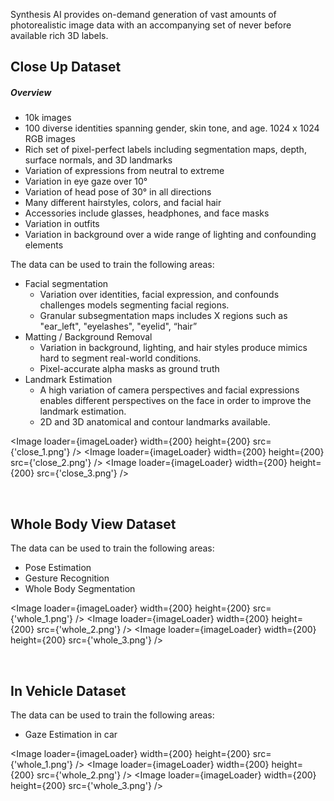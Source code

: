 
Synthesis AI provides on-demand generation of vast amounts of photorealistic image data with an accompanying set of never before available rich 3D labels. 
&nbsp;

## Close Up Dataset

##### Overview

* 10k images
* 100 diverse identities spanning gender, skin tone, and age. 1024 x 1024 RGB images
* Rich set of pixel-perfect labels including segmentation maps, depth, surface normals, and 3D landmarks
* Variation of expressions from neutral to extreme
* Variation in eye gaze over 10°
* Variation of head pose of 30° in all directions
* Many different hairstyles, colors, and facial hair
* Accessories include glasses, headphones, and face masks
* Variation in outfits
* Variation in background over a wide range of lighting and confounding elements

The data can be used to train the following areas:

* Facial segmentation
    * Variation over identities, facial expression, and confounds challenges models segmenting facial regions.
    * Granular subsegmentation maps includes X regions such as "ear_left", "eyelashes", "eyelid", “hair”
* Matting / Background Removal
    * Variation in background, lighting, and hair styles produce mimics hard to segment real-world conditions.
    * Pixel-accurate alpha masks as ground truth
* Landmark Estimation
    * A high variation of camera perspectives and facial expressions enables different perspectives on the face in order to improve the landmark estimation.
    * 2D and 3D anatomical and contour landmarks available.  


<Image loader={imageLoader} width={200} height={200} src={'close_1.png'} /> 
<Image loader={imageLoader} width={200} height={200} src={'close_2.png'} /> 
<Image loader={imageLoader} width={200} height={200} src={'close_3.png'} /> 

&nbsp;
&nbsp;

## Whole Body View Dataset

The data can be used to train the following areas:



* Pose Estimation
* Gesture Recognition
* Whole Body Segmentation


<Image loader={imageLoader} width={200} height={200} src={'whole_1.png'} /> 
<Image loader={imageLoader} width={200} height={200} src={'whole_2.png'} /> 
<Image loader={imageLoader} width={200} height={200} src={'whole_3.png'} /> 

&nbsp;
&nbsp;
## In Vehicle Dataset

The data can be used to train the following areas:

* Gaze Estimation in car 

<Image loader={imageLoader} width={200} height={200} src={'whole_1.png'} /> 
<Image loader={imageLoader} width={200} height={200} src={'whole_2.png'} /> 
<Image loader={imageLoader} width={200} height={200} src={'whole_3.png'} /> 
